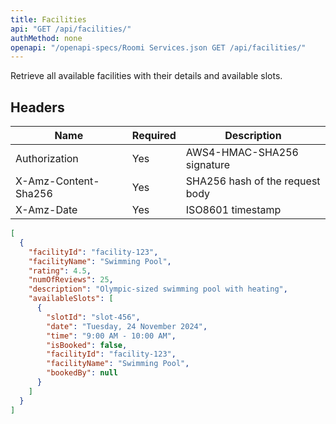 ```yaml
---
title: Facilities
api: "GET /api/facilities/"
authMethod: none
openapi: "/openapi-specs/Roomi Services.json GET /api/facilities/"
---
```


Retrieve all available facilities with their details and available slots.

## Headers


| Name | Required | Description |
| --- | --- | --- |
| Authorization | Yes | AWS4-HMAC-SHA256 signature |
| X-Amz-Content-Sha256 | Yes | SHA256 hash of the request body |
| X-Amz-Date | Yes | ISO8601 timestamp |



<ResponseExample>

```json Response
[
  {
    "facilityId": "facility-123",
    "facilityName": "Swimming Pool",
    "rating": 4.5,
    "numOfReviews": 25,
    "description": "Olympic-sized swimming pool with heating",
    "availableSlots": [
      {
        "slotId": "slot-456",
        "date": "Tuesday, 24 November 2024",
        "time": "9:00 AM - 10:00 AM",
        "isBooked": false,
        "facilityId": "facility-123",
        "facilityName": "Swimming Pool",
        "bookedBy": null
      }
    ]
  }
]
```

</ResponseExample>
